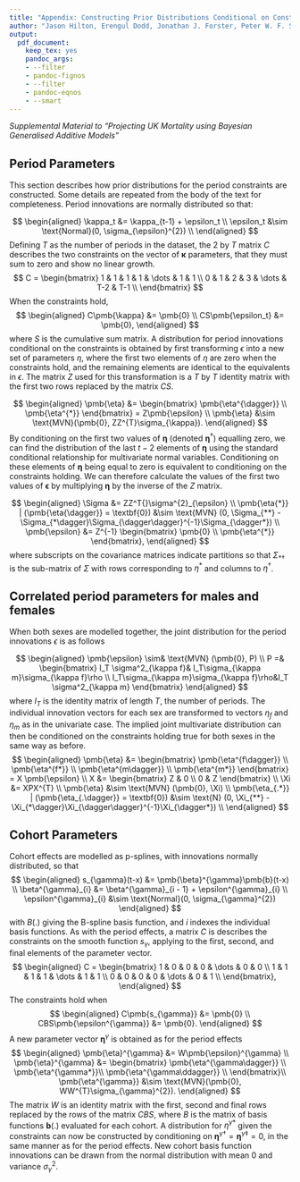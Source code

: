 ```yaml
---
title: "Appendix: Constructing Prior Distributions Conditional on Constraints"
author: "Jason Hilton, Erengul Dodd, Jonathan J. Forster, Peter W. F. Smith"
output:
  pdf_document:
    keep_tex: yes
    pandoc_args:
    - --filter
    - pandoc-fignos
    - --filter
    - pandoc-eqnos
    - --smart
---
```



*Supplemental Material to "Projecting UK Mortality using Bayesian Generalised Additive Models"*


## Period Parameters {-}

This section describes how prior distributions for the period constraints are constructed.
Some details are repeated from the body of the text for completeness.
Period innovations are normally distributed so that:

$$
\begin{aligned}
\kappa_t &= \kappa_{t-1} + \epsilon_t \\
\epsilon_t &\sim \text{Normal}(0, \sigma_{\epsilon}^{2}) \\
\end{aligned}
$$
Defining $T$ as the number of periods in the dataset, the $2$ by $T$ matrix $C$ describes the two constraints on the vector of $\pmb{\kappa}$ parameters, that they must sum to zero and show no linear growth. 
$$
C = \begin{bmatrix}
1 & 1 & 1 & 1 & \dots & 1 & 1 \\
0 & 1 & 2 & 3 & \dots & T-2 & T-1 \\
\end{bmatrix}
$$
When the constraints hold,
$$
\begin{aligned}
C\pmb{\kappa} &= \pmb{0} \\
CS\pmb{\epsilon_t} &= \pmb{0},
\end{aligned}
$$ where $S$ is the cumulative sum matrix. A distribution for period innovations conditional on the constraints is obtained by first transforming $\epsilon$ into a new set of parameters $\eta$, where the first two elements of $\eta$ are zero when the constraints hold, and the remaining elements are identical to the equivalents in $\epsilon$. The matrix $Z$ used for this transformation is a $T$ by $T$ identity matrix with the first two rows replaced by the matrix $CS$.

$$
\begin{aligned}
\pmb{\eta} &= \begin{bmatrix}
\pmb{\eta^{\dagger}} \\
\pmb{\eta^{*}}
\end{bmatrix} = Z\pmb{\epsilon} \\ 
\pmb{\eta} &\sim \text{MVN}(\pmb{0}, ZZ^{T}\sigma_{\kappa}).
\end{aligned}
$$
By conditioning on the first two values of $\pmb{\eta}$ (denoted $\pmb{\eta}^{\dagger}$) equalling zero, we can find the distribution of the last $t-2$ elements of $\pmb{\eta}$ using the standard conditional relationship for multivariate normal variables. Conditioning on these elements of $\pmb{\eta}$ being equal to zero is equivalent to conditioning on the constraints holding. We can therefore calculate the values of the first two values of $\pmb{\epsilon}$ by multiplying $\pmb{\eta}$ by the inverse of the $Z$ matrix.

$$
\begin{aligned}
\Sigma &= ZZ^T{}\sigma^{2}_{\epsilon} \\
\pmb{\eta{*}} | (\pmb{\eta{\dagger}} = \textbf{0}) &\sim \text{MVN} (0, \Sigma_{**} - \Sigma_{*\dagger}\Sigma_{\dagger\dagger}^{-1}\Sigma_{\dagger*}) \\
\pmb{\epsilon} &= Z^{-1} \begin{bmatrix}
\pmb{0} \\
\pmb{\eta^{*}}
\end{bmatrix},
\end{aligned}
$$ where subscripts on the covariance matrices indicate partitions so that $\Sigma_{*\dagger}$ is the sub-matrix of $\Sigma$ with rows corresponding to $\eta^{*}$ and columns to $\eta^{\dagger}$.

## Correlated period parameters for males and females {-}
When both sexes are modelled together, the joint distribution for the period innovations $\epsilon$ is as follows

$$
\begin{aligned}
\pmb{\epsilon} \sim& \text{MVN} (\pmb{0}, P) \\
P =& \begin{bmatrix}
I_T \sigma^2_{\kappa f}& I_T\sigma_{\kappa m}\sigma_{\kappa f}\rho \\
I_T\sigma_{\kappa m}\sigma_{\kappa f}\rho&I_T \sigma^2_{\kappa m}
\end{bmatrix}
\end{aligned}
$$ where $I_T$ is the identity matrix of length $T$, the number of periods.
The individual innovation vectors for each sex are transformed to vectors $\eta_f$ and $\eta_m$ as in the univariate case. The implied joint multivariate distribution can then be conditioned on the constraints holding true for both sexes in the same way as before.
$$
\begin{aligned}
\pmb{\eta} &= \begin{bmatrix}
\pmb{\eta^{f\dagger}} \\
\pmb{\eta^{f*}} \\
\pmb{\eta^{m\dagger}} \\
\pmb{\eta^{m*}}
\end{bmatrix}
 = X \pmb{\epsilon} \\
 X &= \begin{bmatrix}
Z & 0 \\
0 & Z 
\end{bmatrix} \\
\Xi &= XPX^{T} \\
\pmb{\eta} &\sim \text{MVN} (\pmb{0}, \Xi) \\
\pmb{\eta_{.*}} | (\pmb{\eta_{.\dagger}} = \textbf{0}) &\sim \text{N} (0, \Xi_{**} - \Xi_{*\dagger}\Xi_{\dagger\dagger}^{-1}\Xi_{\dagger*}) \\
\end{aligned}
$$



## Cohort Parameters {-}

Cohort effects are modelled as p-splines, with innovations normally distributed, so that
$$
\begin{aligned}
s_{\gamma}(t-x) &= \pmb{\beta}^{\gamma}\pmb{b}(t-x) \\
\beta^{\gamma}_{i} &= \beta^{\gamma}_{i - 1} + \epsilon^{\gamma}_{i} \\
\epsilon^{\gamma}_{i} &\sim \text{Normal}(0, \sigma_{\gamma}^{2})
\end{aligned}
$$ with $B(.)$ giving the B-spline basis function, and $i$ indexes the individual basis functions.
As with the period effects, a matrix $C$ is describes the constraints on the smooth function $s_{\gamma}$, applying to the first, second, and final elements of the parameter vector.
$$
\begin{aligned}
C = \begin{bmatrix}
1 & 0 & 0 & 0 & \dots & 0 & 0 \\
1 & 1 & 1 & 1 & \dots & 1 & 1 \\
0 & 0 & 0 & 0 & \dots & 0 & 1 \\
\end{bmatrix},
\end{aligned}
$$
The constraints hold when
$$
\begin{aligned}
C\pmb{s_{\gamma}} &= \pmb{0} \\
CBS\pmb{\epsilon^{\gamma}} &= \pmb{0}.
\end{aligned}
$$
A new parameter vector $\pmb{\eta}^{\gamma}$ is obtained as for the period effects 
$$
\begin{aligned}
\pmb{\eta}^{\gamma} &= W\pmb{\epsilon}^{\gamma} \\
\pmb{\eta}^{\gamma} &= \begin{bmatrix}
\pmb{\eta^{\gamma\dagger}} \\
\pmb{\eta^{\gamma*}}\\
\pmb{\eta^{\gamma\ddagger}} \\
\end{bmatrix}\\
\pmb{\eta^{\gamma}} &\sim \text{MVN}(\pmb{0}, WW^{T}\sigma_{\gamma}^{2}).
\end{aligned}
$$
The matrix $W$ is an identity matrix with the first, second and final rows replaced by the rows of the matrix $CBS$, where $B$ is the matrix of basis functions $\pmb{b}(.)$ evaluated for each cohort.
A distribution for $\eta^{\gamma*}$ given the constraints can now be constructed by conditioning on $\pmb{\eta}^{\gamma\dagger} = \pmb{\eta}^{\gamma\ddagger} = 0$, in the same manner as for the period effects. New cohort basis function innovations can be drawn from the normal distribution with mean $0$ and variance $\sigma_{\gamma}^{2}$.
